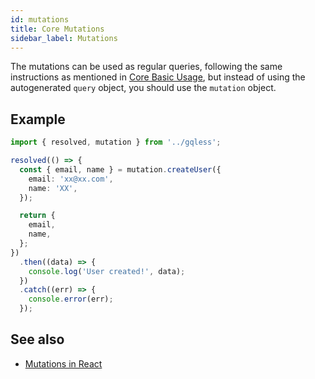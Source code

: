 ```yaml
---
id: mutations
title: Core Mutations
sidebar_label: Mutations
---
```


The mutations can be used as regular queries, following the same instructions as mentioned in [Core Basic Usage](/core/basic-usage), but instead of using the autogenerated `query` object, you should use the `mutation` object.

## Example

```ts
import { resolved, mutation } from '../gqless';

resolved(() => {
  const { email, name } = mutation.createUser({
    email: 'xx@xx.com',
    name: 'XX',
  });

  return {
    email,
    name,
  };
})
  .then((data) => {
    console.log('User created!', data);
  })
  .catch((err) => {
    console.error(err);
  });
```

## See also

- [Mutations in React](/react/mutations)
